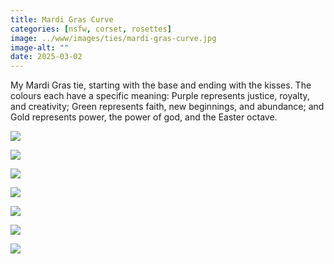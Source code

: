 ```yaml
---
title: Mardi Gras Curve
categories: [nsfw, corset, rosettes]
image: ../www/images/ties/mardi-gras-curve.jpg
image-alt: ""
date: 2025-03-02
---
```


My Mardi Gras tie, starting with the base and ending with the kisses. The colours each have a specific meaning: Purple represents justice, royalty, and creativity; Green represents faith, new beginnings, and abundance; and Gold represents power, the power of god, and the Easter octave.

::: {layout-ncol=3}

![](../www/images/ties/mardi-gras-base.jpg)

![](../www/images/ties/mardi-gras-arms.jpg)


![](../www/images/ties/mardi-gras-below.jpg)

![](../www/images/ties/mardi-gras-cover.jpg)

![](../www/images/ties/mardi-gras-curve.jpg)

![](../www/images/ties/mardi-gras-hands.jpg)

![](../www/images/ties/mardi-gras-rope-kisses.jpg)

:::

